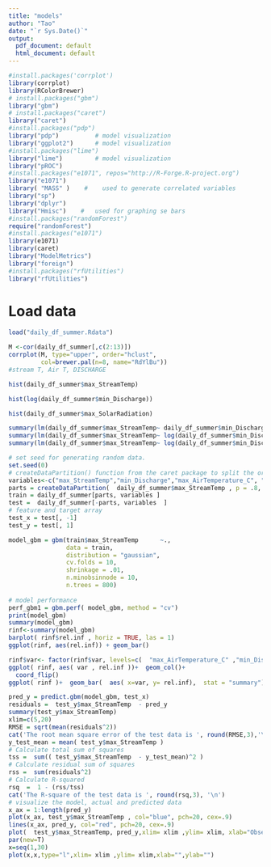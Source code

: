 ---
title: "models"
author: "Tao"
date: "`r Sys.Date()`"
output:
  pdf_document: default
  html_document: default
---

```{r}
#install.packages('corrplot')
library(corrplot)
library(RColorBrewer)
# install.packages("gbm")
library("gbm")
# install.packages("caret")
library("caret")
#install.packages("pdp")
library("pdp")          # model visualization
library("ggplot2")      # model visualization
#install.packages("lime")
library("lime")         # model visualization
library("pROC")
#install.packages("e1071", repos="http://R-Forge.R-project.org")
library("e1071")
library( "MASS" )    #    used to generate correlated variables
library("sp")
library("dplyr")
library("Hmisc")    #   used for graphing se bars
#install.packages("randomForest")
require("randomForest")
#install.packages("e1071")
library(e1071)
library(caret)
library("ModelMetrics")
library("foreign")
#install.packages("rfUtilities")
library("rfUtilities")
```

# Load data
```{r}
load("daily_df_summer.Rdata")
```

```{r}
M <-cor(daily_df_summer[,c(2:13)])
corrplot(M, type="upper", order="hclust",
         col=brewer.pal(n=8, name="RdYlBu"))
#stream T, Air T, DISCHARGE
```

```{r}
hist(daily_df_summer$max_StreamTemp)

hist(log(daily_df_summer$min_Discharge))

hist(daily_df_summer$max_SolarRadiation)

```


```{r}
summary(lm(daily_df_summer$max_StreamTemp~ daily_df_summer$min_Discharge + daily_df_summer$max_AirTemperature_C +daily_df_summer$max_SolarRadiation ) )
summary(lm(daily_df_summer$max_StreamTemp~ log(daily_df_summer$min_Discharge) + daily_df_summer$max_AirTemperature_C +daily_df_summer$max_SolarRadiation ) )
summary(lm(daily_df_summer$max_StreamTemp~ log(daily_df_summer$min_Discharge) + daily_df_summer$max_AirTemperature_C   ) )
```

```{r}
# set seed for generating random data.
set.seed(0)          
# createDataPartition() function from the caret package to split the original dataset into a training and testing set and split data into training (80%) and testing set (20%)
variables<-c("max_StreamTemp","min_Discharge","max_AirTemperature_C", "max_SolarRadiation")
parts = createDataPartition(  daily_df_summer$max_StreamTemp , p = .8, list = F)
train = daily_df_summer[parts, variables ]
test =  daily_df_summer[-parts, variables  ]
# feature and target array
test_x = test[, -1] 
test_y = test[, 1] 
```

```{r}
model_gbm = gbm(train$max_StreamTemp      ~.,
                data = train,
                distribution = "gaussian",
                cv.folds = 10,
                shrinkage = .01,
                n.minobsinnode = 10,
                n.trees = 800)
 
# model performance
perf_gbm1 = gbm.perf( model_gbm, method = "cv")
print(model_gbm)
summary(model_gbm)
rinf<-summary(model_gbm)
barplot( rinf$rel.inf , horiz = TRUE, las = 1)
ggplot(rinf, aes(rel.inf)) + geom_bar()
```

```{r}
rinf$var<- factor(rinf$var, levels=c(  "max_AirTemperature_C" ,"min_Discharge"  ,      "max_SolarRadiation"    ))
ggplot( rinf, aes( var , rel.inf ))+  geom_col()+ 
  coord_flip()
ggplot( rinf )+  geom_bar(  aes( x=var, y= rel.inf),  stat = "summary")+ scale_x_discrete(labels=  c( "max_AirTemperature_C" ,"min_Discharge"  ,      "max_SolarRadiation" ) )+ylab("Relative importance (%)") +xlab(" ")  + theme(text=element_text(size=21))
```

```{r}
pred_y = predict.gbm(model_gbm, test_x)
residuals =  test_y$max_StreamTemp  - pred_y
summary(test_y$max_StreamTemp)
xlim=c(5,20)
RMSE = sqrt(mean(residuals^2))
cat('The root mean square error of the test data is ', round(RMSE,3),'\n')
y_test_mean = mean( test_y$max_StreamTemp )
# Calculate total sum of squares
tss =  sum(( test_y$max_StreamTemp  - y_test_mean)^2 )
# Calculate residual sum of squares
rss =  sum(residuals^2)
# Calculate R-squared
rsq  =  1 - (rss/tss)
cat('The R-square of the test data is ', round(rsq,3), '\n')
# visualize the model, actual and predicted data
x_ax = 1:length(pred_y)
plot(x_ax, test_y$max_StreamTemp , col="blue", pch=20, cex=.9)
lines(x_ax, pred_y, col="red", pch=20, cex=.9) 
plot(  test_y$max_StreamTemp, pred_y,xlim= xlim ,ylim= xlim, xlab="Observed stream temperature (degC)", ylab="Predicted stream temperature (degC)", main="GBM")
par(new=T)
x=seq(1,30)
plot(x,x,type="l",xlim= xlim ,ylim= xlim,xlab="",ylab="")
```

